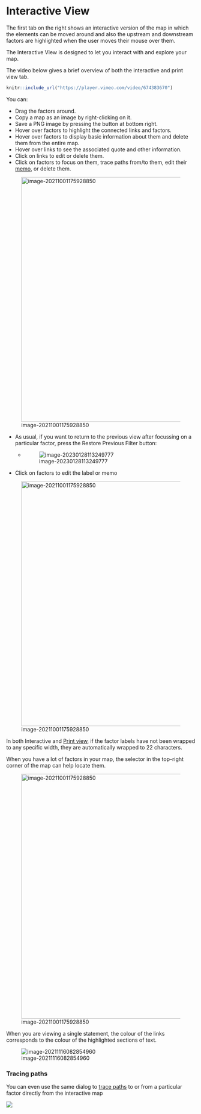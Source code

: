 #  Interactive View{#xinteractive-view}

The first tab on the right shows an interactive version of the map in which the elements can be moved around and also the upstream and downstream factors are highlighted when the user moves their mouse over them.

The Interactive View is designed to let you interact with and explore your map.

The video below gives a brief overview of both the interactive and print view tab.

```r

knitr::include_url("https://player.vimeo.com/video/674383670")

```

You can:

- Drag the factors around.
- Copy a map as an image by right-clicking on it.
- Save a PNG image by pressing the button at bottom right.
- Hover over factors to highlight the connected links and factors.
- Hover over factors to display basic information about them and delete them from the entire map.
- Hover over links to see the associated quote and other information.
- Click on links to edit or delete them.
- Click on factors to focus on them, trace paths from/to them, edit their [memo](#xmemos), or delete them.


![image-20211001175928850](_assets/focus.gif){width=650}

- As usual, if you want to return to the previous view after focussing on a particular factor, press the Restore Previous Filter button: 
  - ![image-20230128113249777](_assets/image-20230128113249777.png)

- Click on factors to edit the label or memo



![image-20211001175928850](_assets/edit.gif){width=650}

In both Interactive and [Print view](#print-view), if the factor labels have not been wrapped to any specific width, they are automatically wrapped to 22 characters.

When you have a lot of factors in your map, the selector in the top-right corner of the map can help locate them.

![image-20211001175928850](_assets/nodeselect.gif){width=650}

When you are viewing a single statement, the colour of the links corresponds to the colour of the highlighted sections of text.

![image-20211116082854960](_assets/image-20211116082854960.png)



### Tracing paths

You can even use the same dialog to [trace paths](#xtracing-paths) to or from a particular factor directly from the interactive map

![](_assets/BhOlErDmwB.gif)

